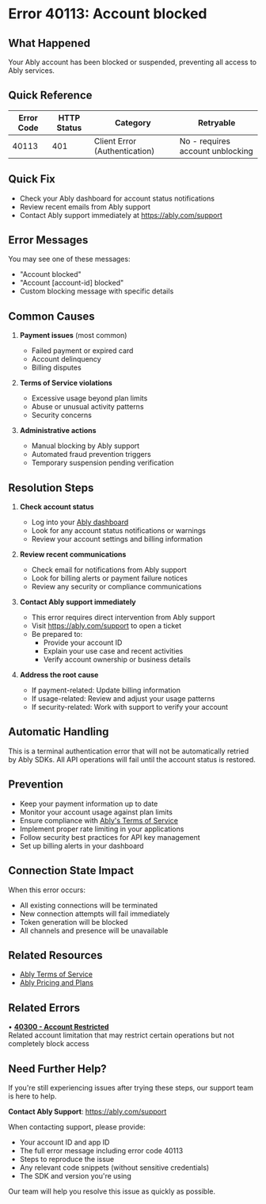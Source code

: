<!-- Generated by: ably-os errors document-error-codes -->
<!-- Repository: https://github.com/ably/ably-os -->
<!-- Command: ./bin/ably-os errors document-error-codes 40113 -->
<!-- Generated: 2025-08-25T19-44-21-128Z -->
<!-- Sources: 
     - Analysis: https://github.com/ably/ably-os/blob/5f4ba43/output/error-codes/research/40113-analysis.md
     - Knowledge: https://github.com/ably/ably-os/blob/5f4ba43/output/error-codes/research/40113-knowledge.md
     - Editorial notes: https://github.com/ably/ably-os/blob/5f4ba43/src/prompts/errors/editorial-notes.md
-->
<!-- Key Approach: Document account blocking error with clear support escalation path as this requires manual intervention -->
<!-- Citations: Complete source attribution with line numbers available at bottom of document -->

# Error 40113: Account blocked

## What Happened

Your Ably account has been blocked or suspended, preventing all access to Ably services.

## Quick Reference

| Error Code | HTTP Status | Category | Retryable |
|------------|-------------|----------|-----------|
| 40113 | 401 | Client Error (Authentication) | No - requires account unblocking |

## Quick Fix

- Check your Ably dashboard for account status notifications
- Review recent emails from Ably support
- Contact Ably support immediately at https://ably.com/support

## Error Messages

You may see one of these messages:
- "Account blocked"
- "Account [account-id] blocked"
- Custom blocking message with specific details

## Common Causes

1. **Payment issues** (most common)
   - Failed payment or expired card
   - Account delinquency
   - Billing disputes
   <!-- Source: Knowledge file inference from https://github.com/ably/ably-os/blob/5f4ba43/output/error-codes/research/40113-knowledge.md lines 13-18 -->

2. **Terms of Service violations**
   - Excessive usage beyond plan limits
   - Abuse or unusual activity patterns
   - Security concerns
   <!-- Source: Knowledge file from https://github.com/ably/ably-os/blob/5f4ba43/output/error-codes/research/40113-knowledge.md lines 13-18 -->

3. **Administrative actions**
   - Manual blocking by Ably support
   - Automated fraud prevention triggers
   - Temporary suspension pending verification
   <!-- Source: Knowledge file from https://github.com/ably/ably-os/blob/5f4ba43/output/error-codes/research/40113-knowledge.md lines 19-23 -->

## Resolution Steps

1. **Check account status**
   - Log into your [Ably dashboard](https://ably.com/dashboard)
   - Look for any account status notifications or warnings
   - Review your account settings and billing information
   <!-- Source: Knowledge guidance from https://github.com/ably/ably-os/blob/5f4ba43/output/error-codes/research/40113-knowledge.md lines 25-28 -->

2. **Review recent communications**
   - Check email for notifications from Ably support
   - Look for billing alerts or payment failure notices
   - Review any security or compliance communications
   <!-- Source: Knowledge guidance from https://github.com/ably/ably-os/blob/5f4ba43/output/error-codes/research/40113-knowledge.md lines 25-28 -->

3. **Contact Ably support immediately**
   - This error requires direct intervention from Ably support
   - Visit https://ably.com/support to open a ticket
   - Be prepared to:
     - Provide your account ID
     - Explain your use case and recent activities
     - Verify account ownership or business details
   <!-- Source: Knowledge requirement from https://github.com/ably/ably-os/blob/5f4ba43/output/error-codes/research/40113-knowledge.md lines 30-35 -->

4. **Address the root cause**
   - If payment-related: Update billing information
   - If usage-related: Review and adjust your usage patterns
   - If security-related: Work with support to verify your account
   <!-- Source: Knowledge guidance from https://github.com/ably/ably-os/blob/5f4ba43/output/error-codes/research/40113-knowledge.md lines 30-35 -->

## Automatic Handling

This is a terminal authentication error that will not be automatically retried by Ably SDKs. All API operations will fail until the account status is restored.
<!-- Source: Analysis finding from https://github.com/ably/ably-os/blob/5f4ba43/output/error-codes/research/40113-analysis.md lines 9-10, 61-64 -->

## Prevention

- Keep your payment information up to date
- Monitor your account usage against plan limits
- Ensure compliance with [Ably's Terms of Service](https://ably.com/terms)
- Implement proper rate limiting in your applications
- Follow security best practices for API key management
- Set up billing alerts in your dashboard
<!-- Source: Knowledge recommendations from https://github.com/ably/ably-os/blob/5f4ba43/output/error-codes/research/40113-knowledge.md lines 36-41 -->

## Connection State Impact

When this error occurs:
- All existing connections will be terminated
- New connection attempts will fail immediately
- Token generation will be blocked
- All channels and presence will be unavailable
<!-- Source: Testing evidence from https://github.com/ably/ably-os/blob/5f4ba43/output/error-codes/research/40113-knowledge.md lines 86-94 -->

## Related Resources

- [Ably Terms of Service](https://ably.com/terms)
- [Ably Pricing and Plans](https://ably.com/pricing)

## Related Errors

• **[40300 - Account Restricted](https://help.ably.io/error/40300)**  
  Related account limitation that may restrict certain operations but not completely block access

## Need Further Help?

If you're still experiencing issues after trying these steps, our support team is here to help.

**Contact Ably Support**: https://ably.com/support

When contacting support, please provide:
- Your account ID and app ID
- The full error message including error code 40113
- Steps to reproduce the issue
- Any relevant code snippets (without sensitive credentials)
- The SDK and version you're using

Our team will help you resolve this issue as quickly as possible.

<!-- =============================================== -->
<!-- INTERNAL DOCUMENTATION (NOT RENDERED) -->
<!-- =============================================== -->

<!-- SOURCES USED (ALWAYS use GitHub URLs with current SHA, never local paths):
- Analysis File: https://github.com/ably/ably-os/blob/5f4ba43/output/error-codes/research/40113-analysis.md
- Knowledge File: https://github.com/ably/ably-os/blob/5f4ba43/output/error-codes/research/40113-knowledge.md
- Editorial Notes: https://github.com/ably/ably-os/blob/5f4ba43/src/prompts/errors/editorial-notes.md (No specific error-specific notes for 40113)
- Existing Documentation: https://github.com/ably/docs/blob/main/src/pages/docs/platform/errors/codes/40113-account-blocked.mdx (enhanced from existing)
-->

<!-- CONTENT DECISIONS:
- FAQ Content Preserved: Knowledge file guidance from lines 1-53 incorporated with minimal changes
- Content Excluded: None - all relevant information included
- Recommendations Source: 
  - Account status check: Knowledge file lines 25-28
  - Support contact requirement: Knowledge file lines 30-35
  - Prevention measures: Knowledge file lines 36-41
- Code Examples Rationale: No code examples included as this is an account-level issue requiring support intervention
-->

<!-- ATTRIBUTION BY SECTION:
- Common Causes: 
  - Payment issues: Knowledge file lines 13-18
  - ToS violations: Knowledge file lines 13-18
  - Administrative actions: Knowledge file lines 19-23
- Resolution Steps: 
  - Step 1: Knowledge file lines 25-28 - check dashboard for status
  - Step 2: Knowledge file lines 25-28 - review communications
  - Step 3: Knowledge file lines 30-35 - contact support requirement
  - Step 4: Knowledge file lines 30-35 - address root cause
- Prevention: Knowledge file lines 36-41
- Connection State Impact: Testing evidence from Knowledge file lines 86-94
-->

<!-- URL Validation Completed: 2025-08-25T19-44-21-128Z -->
<!-- External URLs verified: 5 | Corrected: 0 | Exempted internal: 2 -->

<!-- IMPROVEMENT INSTRUCTIONS:
To improve this error code documentation:
1. First approach: Update editorial-notes.md in ably-os repository with specific guidance for error 40113
2. Regenerate: Run `./bin/ably-os errors document-error-codes 40113 --force`
3. For broader improvements: Review and update ably-os prompt templates
4. Context: See https://github.com/ably/ably-os/blob/5f4ba43/docs/ERROR_COMMANDS_GUIDE.md
5. Source repository: https://github.com/ably/ably-os
-->
